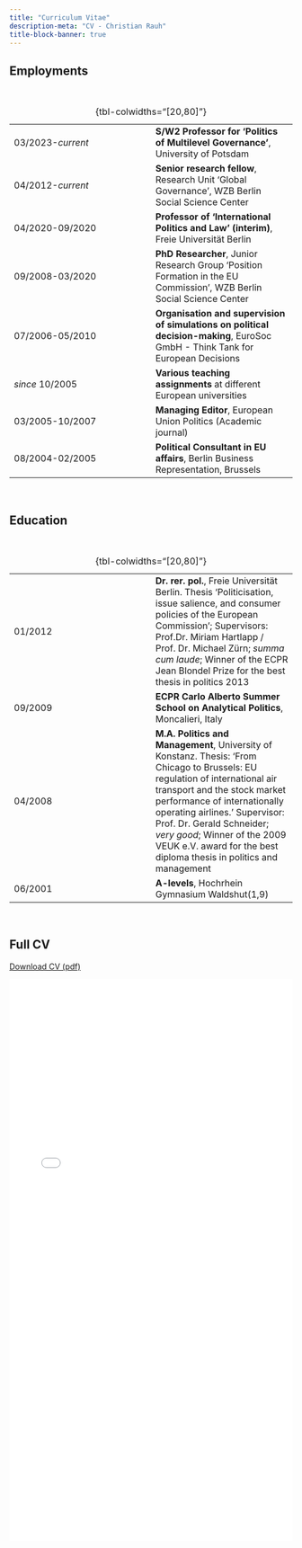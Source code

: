 ```yaml
---
title: "Curriculum Vitae"
description-meta: "CV - Christian Rauh"
title-block-banner: true
---
```

## Employments
&nbsp;     
     
|  |   |
|:------------------------------------|:------------------------------------|
| 03/2023-*current* | **S/W2 Professor for ‘Politics of Multilevel Governance’**, University of Potsdam |
| 04/2012-*current* | **Senior research fellow**, Research Unit 'Global Governance', WZB Berlin Social Science Center |
| 04/2020-09/2020 | **Professor of 'International Politics and Law' (interim)**, Freie Universität Berlin |
| 09/2008-03/2020 | **PhD Researcher**, Junior Research Group 'Position Formation in the EU Commission', WZB Berlin Social Science Center |
| 07/2006-05/2010 | **Organisation and supervision of simulations on political decision-making**, EuroSoc GmbH - Think Tank for European Decisions |
| *since* 10/2005  | **Various teaching assignments** at different European universities |
| 03/2005-10/2007  | **Managing Editor**, European Union Politics (Academic journal) |
| 08/2004-02/2005  | **Political Consultant in EU affairs**, Berlin Business Representation, Brussels |
: {tbl-colwidths="[20,80]"}   

&nbsp;    

## Education
&nbsp;    

|  |   |
|:------------------------------------|:------------------------------------|
| 01/2012 | **Dr. rer. pol.**, Freie Universität Berlin. Thesis ‘Politicisation, issue salience, and consumer policies of the European Commission’; Supervisors: Prof.Dr. Miriam Hartlapp / Prof. Dr. Michael Zürn; *summa cum laude*; Winner of the ECPR Jean Blondel Prize for the best thesis in politics 2013|
| 09/2009 | **ECPR Carlo Alberto Summer School on Analytical Politics**, Moncalieri, Italy |
| 04/2008 | **M.A. Politics and Management**, University of Konstanz. Thesis: ‘From Chicago to Brussels: EU regulation of international air transport and the stock market performance of internationally operating airlines.’ Supervisor: Prof. Dr. Gerald Schneider; *very good*; Winner of the 2009 VEUK e.V. award for the best diploma thesis in politics and management|
| 06/2001 | **A-levels**, Hochrhein Gymnasium Waldshut(1,9) |
: {tbl-colwidths="[20,80]"}   

&nbsp;    




## Full CV

<a class="btn btn-primary" href="files/CV_Rauh_EN.pdf" download>
   <i class="fas fa-download"></i> Download CV (pdf)
</a>

<iframe src="files/CV_Rauh_EN.pdf" width="100%" height="1000px" style="border:none;">
</iframe>

